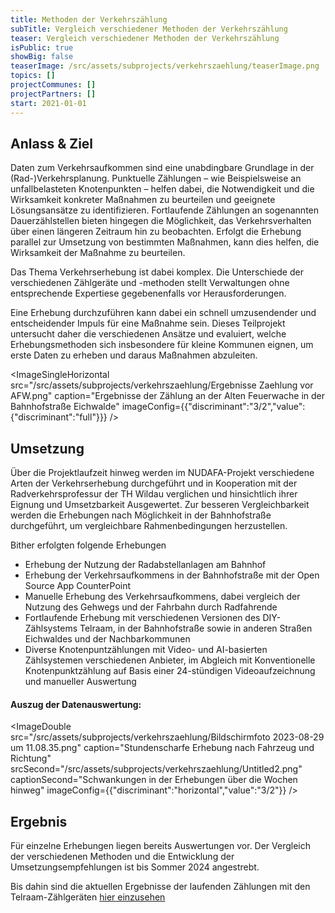 ```yaml
---
title: Methoden der Verkehrszählung
subTitle: Vergleich verschiedener Methoden der Verkehrszählung
teaser: Vergleich verschiedener Methoden der Verkehrszählung
isPublic: true
showBig: false
teaserImage: /src/assets/subprojects/verkehrszaehlung/teaserImage.png
topics: []
projectCommunes: []
projectPartners: []
start: 2021-01-01
---
```

## Anlass & Ziel

Daten zum Verkehrsaufkommen sind eine unabdingbare Grundlage in der (Rad-)Verkehrsplanung. Punktuelle Zählungen – wie Beispielsweise an unfallbelasteten Knotenpunkten – helfen dabei, die Notwendigkeit und die Wirksamkeit konkreter Maßnahmen zu beurteilen und geeignete Lösungsansätze zu identifizieren. Fortlaufende Zählungen an sogenannten Dauerzählstellen bieten hingegen die Möglichkeit, das Verkehrsverhalten über einen längeren Zeitraum hin zu beobachten. Erfolgt die Erhebung parallel zur Umsetzung von bestimmten Maßnahmen, kann dies helfen, die Wirksamkeit der Maßnahme zu beurteilen.

Das Thema Verkehrserhebung ist dabei komplex. Die Unterschiede der verschiedenen Zählgeräte und -methoden stellt Verwaltungen ohne entsprechende Expertiese gegebenenfalls vor Herausforderungen.

Eine Erhebung durchzuführen kann dabei ein schnell umzusendender und entscheidender Impuls für eine Maßnahme sein. Dieses Teilprojekt untersucht daher die verschiedenen Ansätze und evaluiert, welche Erhebungsmethoden sich insbesondere für kleine Kommunen eignen, um erste Daten zu erheben und daraus Maßnahmen abzuleiten.

<ImageSingleHorizontal src="/src/assets/subprojects/verkehrszaehlung/Ergebnisse Zaehlung vor AFW.png" caption="Ergebnisse der  Zählung an der Alten Feuerwache in der Bahnhofstraße Eichwalde" imageConfig={{"discriminant":"3/2","value":{"discriminant":"full"}}} />

## Umsetzung

Über die Projektlaufzeit hinweg werden im NUDAFA-Projekt verschiedene Arten der Verkehrserhebung durchgeführt und in Kooperation mit der Radverkehrsprofessur der TH Wildau verglichen und hinsichtlich ihrer Eignung und Umsetzbarkeit Ausgewertet. Zur besseren Vergleichbarkeit werden die Erhebungen nach Möglichkeit in der Bahnhofstraße durchgeführt, um vergleichbare Rahmenbedingungen herzustellen.

Bither erfolgten folgende Erhebungen

* Erhebung der Nutzung der Radabstellanlagen am Bahnhof
* Erhebung der Verkehrsaufkommens in der Bahnhofstraße mit der Open Source App CounterPoint
* Manuelle Erhebung des Verkehrsaufkommens, dabei vergleich der Nutzung des Gehwegs und der Fahrbahn durch Radfahrende
* Fortlaufende Erhebung mit verschiedenen Versionen des DIY-Zählsystems Telraam, in der Bahnhofstraße sowie in anderen Straßen Eichwaldes und der Nachbarkommunen
* Diverse Knotenpuntzählungen mit Video- und AI-basierten Zählsystemen verschiedenen Anbieter, im Abgleich mit Konventionelle Knotenpunktzählung auf Basis einer 24-stündigen Videoaufzeichnung und manueller Auswertung

#### Auszug der Datenauswertung:

<ImageDouble src="/src/assets/subprojects/verkehrszaehlung/Bildschirmfoto 2023-08-29 um 11.08.35.png" caption="Stundenscharfe Erhebung nach Fahrzeug und Richtung" srcSecond="/src/assets/subprojects/verkehrszaehlung/Untitled2.png" captionSecond="Schwankungen in der Erhebungen über die Wochen hinweg" imageConfig={{"discriminant":"horizontal","value":"3/2"}} />

## Ergebnis

Für einzelne Erhebungen liegen bereits Auswertungen vor. Der Vergleich der verschiedenen Methoden und die Entwicklung der Umsetzungsempfehlungen ist bis Sommer 2024 angestrebt.

Bis dahin sind die aktuellen Ergebnisse der laufenden Zählungen mit den Telraam-Zählgeräten [hier einzusehen](https://telraam.net/)
